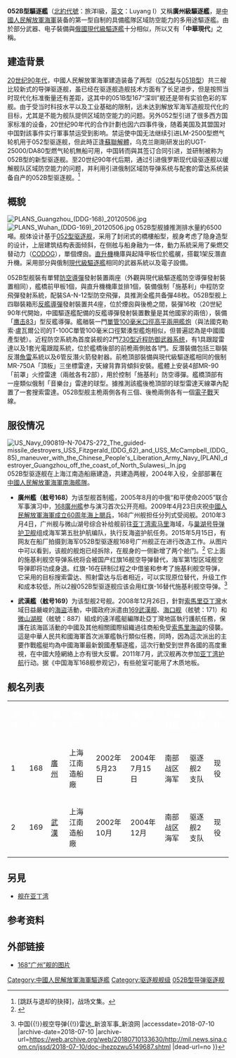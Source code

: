 {{Refimprove|time=2022-02-22T08:01:54+00:00}}
{{noteTA
|1=zh-hans:燃气轮机; zh-hant:燃氣渦輪機;
}}
{{軍艦模板
|名稱= 052B型导弹驱逐舰[[File:Naval_Ensign_of_the_People's_Republic_of_China.svg|30px]]
|圖片=[[File:Type_052B_Guangzhou_in_Leningrad.jpg|300 px]]
|照片說明=052B型 168廣州艦
|艦種= [[驅逐艦|驅逐艦]]
|艦名= 中國城市名（副省级城市）
|拥有国= {{PRC}}
|同型=
|前型= [[052型驅逐艦|052型驅逐艦]](船體設計)<br />[[现代级驱逐舰|现代级驱逐舰]](防空飛彈系統技術)
|次型= [[052C型驅逐艦|052C型驅逐艦]]
|状态= 2艘现役
|下水= 
|服役= 
|基準= 
|正常= 5200吨
|满载= 6200吨
|長度= 154米
|闊度= 16米
|吃水= 6米
|动力方式= [[柴-燃交替|柴-燃交替]]（CODOG）
|发动机= UGT-25000燃氣渦輪機x2<br/> MTU 12V1163-TB83柴油發動機x2
|極速= 30節
|續航= 4500海里/15節
|乘員= 280人
|艦載機= [[卡-27直升机|Ka-28]]×1或[[直-9|直-9C]]×1
|搜索系统= 舰壳主/被动声纳<br />MR-750A「頂板」三坐标对空搜索雷达<br />MR-90“前罩”火控雷达<br />[[H/LJQ-366型搜索雷達|H/LJQ-366型超视距对海搜索雷达]]<br />[[H/LJQ-364型搜索雷達|H/LJQ-364型对海/低空搜索雷达]]
|武器系统= 「施基利」防空導彈系统发射装置×2<br/>4联装[[鹰击83反舰导弹|鹰击-83]][[反舰导弹|反舰导弹]]发射装置×4<br/>[[H/PJ-87型单管100毫米舰炮|H/PJ-87型单管100毫米舰炮]]×1<br/>[[H/PJ-12型7管30毫米舰炮|H/PJ-12型7管30毫米舰炮]]×2<br />3联装「白頭」B515[[鱼雷管|魚雷發射管]]×2<br />3200型6管火箭深弹发射装置×2
|电战系统= RJZ-726型电子对抗系统<br />18联装H/RJZ-726-4A型干扰发射装置×4
}}
'''052B型驅逐艦'''（[[北約代號|北約代號]]：旅洋I級，[[英文|英文]]：Luyang I）又稱'''廣州級驅逐艦'''，是[[中國人民解放軍海軍|中國人民解放軍海軍]]装备的第一型自制的具備艦隊区域防空能力的多用途驅逐艦。由於部分武器、电子裝備與[[俄國|俄國]][[現代級驅逐艦|現代級驅逐艦]]十分相似，所以又有「'''中華現代'''」之稱。

== 建造背景 ==
[[20世纪90年代|20世纪90年代]]，中國人民解放軍海軍建造装备了两型（[[052型驱逐舰|052型]]与[[051B型驱逐舰|051B型]]）共三艘比较新式的导弹驱逐舰，虽已经在驱逐舰造舰技术方面有了长足进步，但是按照当时现代化标准衡量还有差距，这其中的051B型167“深圳”舰还是带有实验色彩的军舰。由于受当时科技水平以及工业基础的限制，远未达到解放军海军造舰现代化的目标，尤其是不能为舰队提供区域防空能力的问题。另外052型引进了很多西方国家标准的设备，20世纪90年代的合作計劃也因六四事件後，随着美国及其盟国对中国對該事件实行軍事禁运受到影响。禁运使中国无法继续引进LM-2500型燃气轮机用于052型驱逐舰，但此時正逢[[蘇聯解體|蘇聯解體]]，乌克兰剛剛研发出的UGT-25000/DA80型燃气轮机無船可用，中国转而與其签订合同引进，並研制被称为052B型的新型驱逐舰。至20世纪90年代后期，通过引进俄罗斯现代级驱逐舰以缓解舰队区域防空能力的问题，并利用引进俄制区域防导弹系统与配套的雷达系统装备自产的052B型驱逐舰。<ref name="抉择">[跳跃与退却的抉择]，战场文集。</ref>

== 概貌 ==
[[File:PLANS_Guangzhou_(DDG-168)_20120506.jpg|thumb]]
[[File:PLANS_Wuhan_(DDG-169)_20120506.jpg|thumb]]
052B型舰據推測排水量約6500噸。舰体设计基于[[052型驱逐舰|052型驱逐舰]]，采用了封闭式的橋樓船型，舰身考虑了隐身造型的设计，上层建筑结构表面倾斜，在侧舷与船身融为一体，動力系統采用了柴燃交替动力（[[CODOG|CODOG]]），單個煙囪。[[直升機|直升機]]機庫與起降甲板位於艦艉，搭載1架反潛直升機。采用部分與俄制[[現代級驅逐艦|現代級驅逐艦]]相同的武器系統以及電子設備。

052B型舰裝有單臂[[防空導彈|防空導彈]]發射裝置兩座（外觀與現代級驅逐艦防空導彈發射裝置相同），艦橋前甲板1個，與直升機機庫並排1個，裝備俄制「施基利」中程防空飛彈發射系統，配裝SA-N-12型防空飛彈，具推測全艦共备彈48枚。052B型舰上四聯裝箱形[[反艦導彈|反艦導彈]]發射裝置共4座，位於煙囪與後桅之間，裝彈16枚（20世紀90年代開始，中國驅逐艦配備的反艦導彈發射裝置數量是其他國家的兩倍），裝備「[[鹰击8反舰导弹#鹰击83/C802系列|鹰击83]]」型反艦導彈。艦艏裝一門[[H/PJ-87型单管100毫米舰炮|單管100毫米口徑高平兩用艦炮]]（與法國克勒索·盧瓦爾公司的T-100C單管100毫米口徑緊湊型艦炮相似，但普遍認為是中國國產型號）。近程防空系統為首度装舰的2門[[H/PJ-12型7管30毫米舰炮|730型近程防御武器系统]]，有1具跟蹤雷達以及1套光電跟蹤系統，位於艦橋後部的前桅兩側舷各1門。反潛裝備包括三聯裝反潛[[魚雷|魚雷]]系統以及6管反潛火箭發射器。前桅頂部裝備與現代級驅逐艦相同的俄制MR-750A「頂板」三坐標雷達，天線背靠背傾斜安裝。艦體上安装4部MR-90「前罩」火控雷達（兩舷各有2部），用於控制「施基利」防空導彈。艦橋頂部有一座類似俄制「音樂台」雷達的球型{{Link-en|雷達天線罩|Radome}}。據推測該艦後桅頂部的球型雷達天線罩內配置了一套搜索雷達。052B型舰主桅兩側各有三個、後桅兩側各有一個[[電子戰|電子戰]]天線。

== 服役情况 ==
[[File:US_Navy_090819-N-7047S-272_The_guided-missile_destroyers_USS_Fitzgerald_(DDG_62)_and_USS_McCampbell_(DDG_85)_maneuver_with_the_Chinese_People's_Liberation_Army_Navy_(PLAN)_destroyer_Guangzhou_off_the_coast_of_North_Sulawesi,_In.jpg|center]]
052B型驱逐舰在上海江南造船廠建造，共建造两艘，2004年入役，全部部署在[[中國人民解放軍海軍南海艦隊|中國人民解放軍海軍南海艦隊]]。

*'''廣州艦（舷号168）'''为该型舰首制艦，2005年8月的中俄“和平使命2005”联合军事演习中，[[廣州號導彈驅逐艦|168廣州艦]]参与演习首次公开亮相。2009年4月23日庆祝[[中國人民解放軍海軍成立60周年海上閱兵|中國人民解放軍海軍成立60周年海上閱兵]]，168广州舰担任分列式受阅舰。2010年3月4日，广州舰与微山湖号综合补给舰前往[[亚丁湾|亚丁湾]][[索马里|索马里]]海域，与[[巢湖号导弹护卫舰|巢湖号导弹护卫舰]]组成海军第五批护航编队，执行反海盗护航任务。2015年5月15日，有网友在船厂拍摄到海军052B型驱逐舰168号广州舰正在进行改造工作。从图片中可以看到，该舰的舰炮已经拆除，在舰身的一侧新增了两个舱门。<ref>{{Cite web |url=http://mil.sina.cn/zgjq/2015-05-15/detail-iavxeafs7538542.d.html?vt=4&cid=56268 |title=我军又一艘主力舰返厂改造 |accessdate=2015-05-15 |archive-date=2015-05-18 |archive-url=https://web.archive.org/web/20150518104658/http://mil.sina.cn/zgjq/2015-05-15/detail-iavxeafs7538542.d.html?vt=4&cid=56268 |dead-url=no }}</ref> 它上面的施基利舰空导弹系统将会被国产红旗16舰空导弹替代，海军第1型区域舰空导弹即将功成身退。红旗-16在研制过程之中借鉴和参考了施基利舰空导弹，它采用的目标搜索雷达、照射雷达与后者相近，可以实现原位替代，升级工作和成本较低，所以2艘052B型驱逐舰应该会用红旗-16替代施基利舰空导弹。<ref>{{Cite web |url=http://mil.news.sina.com.cn/jssd/2018-07-10/doc-ihezpzwu5149687.shtml |title=中国海军052B舰回船厂大修 拆除俄制导弹换装红旗16{{!}}中国{{!}}舰空导弹{{!}}雷达_新浪军事_新浪网<!-- 机器人生成的标题 --> |accessdate=2018-07-10 |archive-date=2018-07-10 |archive-url=https://web.archive.org/web/20180710133630/http://mil.news.sina.com.cn/jssd/2018-07-10/doc-ihezpzwu5149687.shtml |dead-url=no }}</ref>

*'''武漢艦（舷号169）'''为该型舰2号舰。2008年12月26日，針對[[索馬里|索馬里]][[亞丁灣|亞丁灣]]水域日益嚴峻的[[海盜|海盜]]活動，中國政府派遣由[[武漢號導彈驅逐艦|169武漢舰]]、[[海口號導彈驅逐艦|海口舰]]（舷號：171）和[[微山湖號綜合補給艦|微山湖舰]]（舷號：887）組成的遠洋艦艇編隊赴亞丁灣地區執行護航任務，保護在該海區活動的中國及其他相關國際組織過往商船免受[[索馬里海盜|索馬里海盜]]的侵襲。這是中華人民共和國海軍首次派軍艦執行類似任務，同時，因為這次派出的主要作戰艦艇均為中國海軍最新銳國產驅逐艦，這次行動受到世界各國的高度重視，在中國大陸網絡上亦有很大反響。2011年7月，武汉舰再次参加[[中国海军索马里护航|亚丁湾护航]]行动。据《中国海军168舰参观记》，有些舱室可能用了木质地板。

== 舰名列表 ==
{|class="toccolours" border="1" cellspacing="1" cellpadding="2" style="margin:left; width:80%; border-collapse:collapse;"
|- style="background:#069;"
|'''<font style="color:#fff;"> 序号 '''
|'''<font style="color:#fff;"> 舷号 '''
|'''<font style="color:#fff;"> 舰名 '''
|'''<font style="color:#fff;"> 造船厂 '''
|'''<font style="color:#fff;"> 下水时间 '''
|'''<font style="color:#fff;"> 服役时间 '''
|'''<font style="color:#fff;"> 所属舰队 '''
|'''<font style="color:#fff;"> 所属支队 '''
|'''<font style="color:#fff;"> 现状 '''

|-
! 1
| 168 
|[[廣州號導彈驅逐艦|廣州]]
|上海江南造船廠
| 2002年5月23日
| 2004年7月15日
| 南部战区海军
| 驱逐舰2支队
| 现役
|-
! 2
| 169
| [[武漢號導彈驅逐艦|武漢]]
| 上海江南造船廠
| 2002年10月
| 2004年12月
| 南部战区海军
| 驱逐舰2支队
| 现役
|}

== 另見 ==
*[[舰在亚丁湾|舰在亚丁湾]]

== 参考资料 ==
{{reflist}}

== 外部链接 ==
*[https://web.archive.org/web/20081226223820/http://www.sinodefence.com/navy/surface/showimage.asp?imagename=type052b_luyang_01large 168“广州”舰的图片]

{{Commonscat|Type 052B destroyer}}
{{PRC驅逐艦}}
{{中國人民解放軍海軍艦艇|state=collapsed}}

[[Category:中國人民解放軍海軍驅逐艦|Category:中國人民解放軍海軍驅逐艦]]
[[Category:驱逐舰舰级|Category:驱逐舰舰级]]
[[Category:052B型导弹驱逐舰|]]